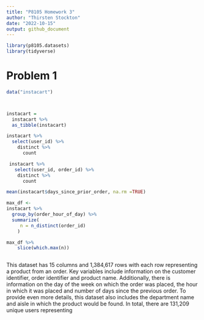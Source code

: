 ```yaml
---
title: "P8105 Homework 3"
author: "Thirsten Stockton"
date: "2022-10-15"
output: github_document
---
```

```r
library(p8105.datasets)
library(tidyverse)

```

# Problem 1

```r

data("instacart")



instacart = 
  instacart %>% 
  as_tibble(instacart)

instacart %>%
  select(user_id) %>%
    distinct %>%
      count

 instacart %>% 
   select(user_id, order_id) %>% 
    distinct %>% 
      count

mean(instacart$days_since_prior_order, na.rm =TRUE)

max_df <-
instacart %>%
  group_by(order_hour_of_day) %>%
  summarize(
     n = n_distinct(order_id)
    ) 

max_df %>%
    slice(which.max(n))



```



This dataset has 15 columns and 1,384,617 rows with each row representing a product from an order. Key variables include information on the customer identifier, order identifier and product name. Additionally, there is information on the day of the week on which the order was placed, the hour in which it was placed and number of days since the previous order. To provide even more details, this dataset also includes the department name and aisle in which the product would be found. In total, there are 131,209 unique users representing

    
